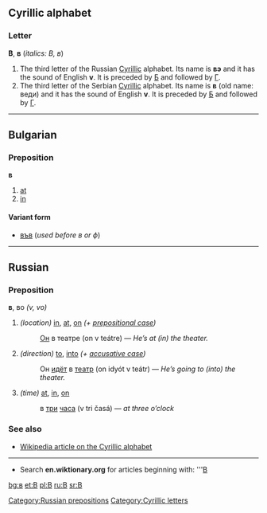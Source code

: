 ==Cyrillic alphabet==
===Letter===
'''В''', '''в''' (''italics: В, в'')

#The third letter of the Russian [[Cyrillic]] alphabet. Its name is '''вэ''' {{IPAchar|(vɛ)}} and it has the sound of English '''v'''. It is preceded by [[б|Б]] and followed by [[г|Г]].
#The third letter of the Serbian [[Cyrillic]] alphabet. Its name is '''в''' {{IPAchar|(vɛ)}} (old name: веди) and it has the sound of English '''v'''. It is preceded by [[б|Б]] and followed by [[г|Г]].

----

==Bulgarian==
===Preposition===
'''в'''
#[[at]]
#[[in]]

====Variant form====
*[[във]] (''used before в or ф'')

----

== Russian ==
[[Category:Russian prepositions]]
=== Preposition ===
'''в''', во ''(v, vo)''

#''(location)'' [[in]], [[at]], [[on]] ''(+ [[prepositional case]])''
#:[[Он]] в театре (on v teátre) — ''He’s at (in) the theater.''
#''(direction)'' [[to]], [[into]] ''(+ [[accusative case]])''
#:Он [[идти|идёт]] в [[театр]] (on idyót v teátr) — ''He’s going to (into) the theater.''
#''(time)'' [[at]], [[in]], [[on]]
#:в [[три]] [[час|часа]] (v tri časá) — ''at three o’clock''

===See also===
*[[w:Cyrillic alphabet|Wikipedia article on the Cyrillic alphabet]]

----

*Search '''en.wiktionary.org''' for articles beginning with: '''[http://wiktionary.org/w/wiki.phtml?title=Special:Allpages&from=В В]

[[Category:Cyrillic letters]]

[[bg:в]]
[[et:В]]
[[pl:В]]
[[ru:В]]
[[sr:В]]